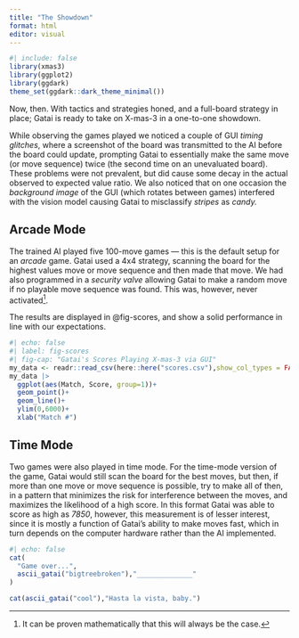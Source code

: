 ```yaml
---
title: "The Showdown"
format: html
editor: visual
---
```


```r
#| include: false
library(xmas3)
library(ggplot2)
library(ggdark)
theme_set(ggdark::dark_theme_minimal())
```

Now, then. With tactics and strategies honed, and a full-board strategy in place; Gatai is ready to take on X-mas-3 in a one-to-one showdown.

While observing the games played we noticed a couple of GUI *timing glitches*, where a screenshot of the board was transmitted to the AI before the board could update, prompting Gatai to essentially make the same move (or move sequence) twice (the second time on an unevaluated board). These problems were not prevalent, but did cause some decay in the actual observed to expected value ratio. We also noticed that on one occasion the *background image* of the GUI (which rotates between games) interfered with the vision model causing Gatai to misclassify *stripes* as *candy.*

## Arcade Mode

The trained AI played five 100-move games --- this is the default setup for an *arcade* game. Gatai used a 4x4 strategy, scanning the board for the highest values move or move sequence and then made that move. We had also programmed in a *security valve* allowing Gatai to make a random move if no playable move sequence was found. This was, however, never activated[^1].

[^1]: It can be proven mathematically that this will always be the case.

The results are displayed in @fig-scores, and show a solid performance in line with our expectations.

```r
#| echo: false
#| label: fig-scores
#| fig-cap: "Gatai's Scores Playing X-mas-3 via GUI"
my_data <- readr::read_csv(here::here("scores.csv"),show_col_types = FALSE)
my_data |> 
  ggplot(aes(Match, Score, group=1))+
  geom_point()+
  geom_line()+
  ylim(0,6000)+
  xlab("Match #")
```

## Time Mode

Two games were also played in time mode. For the time-mode version of the game, Gatai would still scan the board for the best moves, but then, if more than one move or move sequence is possible, try to make all of then, in a pattern that minimizes the risk for interference between the moves, and maximizes the likelihood of a high score. In this format Gatai was able to score as high as *7850*, however, this measurement is of lesser interest, since it is mostly a function of Gatai's ability to make moves fast, which in turn depends on the computer hardware rather than the AI implemented.

::: column-margin
```r
#| echo: false
cat(
  "Game over...",
  ascii_gatai("bigtreebroken"),"______________"  
)

cat(ascii_gatai("cool"),"Hasta la vista, baby.")
```
:::
